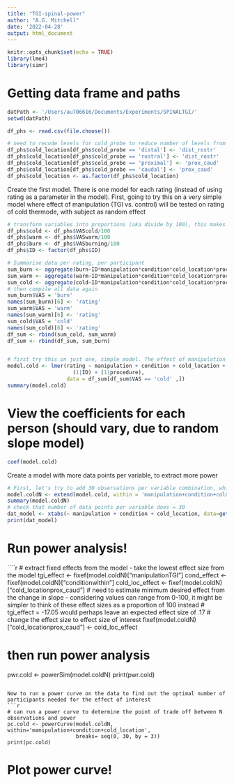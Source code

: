 ```yaml
---
title: "TGI-spinal-power"
author: "A.G. Mitchell"
date: '2022-04-28'
output: html_document
---
```


```r
knitr::opts_chunk$set(echo = TRUE)
library(lme4)
library(simr)
```

# Getting data frame and paths
```r
datPath <- '/Users/au706616/Documents/Experiments/SPINALTGI/'
setwd(datPath)

df_phs <- read.csv(file.choose())

# need to recode levels for cold_probe to reduce number of levels from 4 to 2
df_phs$cold_location[df_phs$cold_probe == 'distal'] <- 'dist_rostr' 
df_phs$cold_location[df_phs$cold_probe == 'rostral'] <- 'dist_rostr'
df_phs$cold_location[df_phs$cold_probe == 'proximal'] <- 'prox_caud'
df_phs$cold_location[df_phs$cold_probe == 'caudal'] <- 'prox_caud'
df_phs$cold_location <- as.factor(df_phs$cold_location)
```

Create the first model. There is one model for each rating (instead of using rating as a parameter in the model).
First, going to try this on a very simple model where effect of manipulation (TGI vs. control) will be tested on rating of cold thermode, with subject as random effect
```r
# transform variables into proportions (aka divide by 100), this makes the effect size estimates more logical
df_phs$cold <- df_phs$VAScold/100
df_phs$warm <- df_phs$VASwarm/100
df_phs$burn <- df_phs$VASburning/100
df_phs$ID <- factor(df_phs$ID)

# Summarise data per rating, per participant
sum_burn <- aggregate(burn~ID*manipulation*condition*cold_location*procedure, median, data = df_phs)
sum_warm <- aggregate(warm~ID*manipulation*condition*cold_location*procedure, median, data = df_phs)
sum_cold <- aggregate(cold~ID*manipulation*condition*cold_location*procedure, median, data = df_phs)
# then compile all data again
sum_burn$VAS = 'burn'
names(sum_burn)[6] <- 'rating'
sum_warm$VAS = 'warm'
names(sum_warm)[6] <- 'rating'
sum_cold$VAS = 'cold'
names(sum_cold)[6] <- 'rating'
df_sum <- rbind(sum_cold, sum_warm)
df_sum <- rbind(df_sum, sum_burn)


# first try this on just one, simple model. The effect of manipulation on cold rating, with ID as a random effect
model.cold <- lmer(rating ~ manipulation + condition + cold_location +
                     (1|ID) + (1|procedure), 
                   data = df_sum[df_sum$VAS == 'cold' ,])
summary(model.cold)
```
# View the coefficients for each person (should vary, due to random slope model)
```r
coef(model.cold)
```

Create a model with more data points per variable, to extract more power
```r
# First, let's try to add 30 observations per variable combination, which would mean N = 30
model.coldN <- extend(model.cold, within = 'manipulation+condition+cold_location', n=30)
summary(model.coldN)
# check that number of data points per variable does = 30
dat_model <- xtabs(~ manipulation + condition + cold_location, data=getData(model.coldN))
print(dat_model)
```

# Run power analysis!
````r
# extract fixed effects from the model - take the lowest effect size from the model
tgi_effect <- fixef(model.coldN)["manipulationTGI"]
cond_effect <- fixef(model.coldN)["conditionwithin"]
cold_loc_effect <- fixef(model.coldN)["cold_locationprox_caud"]
# need to estimate minimum desired effect from the change in slope - considering values can range from 0-100, it might be simpler to think of these effect sizes as a proportion of 100 instead
# tgi_effect = -17.05 would perhaps leave an expected effect size of .17
# change the effect size to effect size of interest
fixef(model.coldN)["cold_locationprox_caud"] <- cold_loc_effect

# then run power analysis
pwr.cold <- powerSim(model.coldN)
print(pwr.cold)
```

Now to run a power curve on the data to find out the optimal number of participants needed for the effect of interest
```r
# can run a power curve to determine the point of trade off between N observations and power
pc.cold <- powerCurve(model.coldN, within='manipulation+condition+cold_location', 
                      breaks= seq(0, 30, by = 3))
print(pc.cold)
```

# Plot power curve!
```r

```



